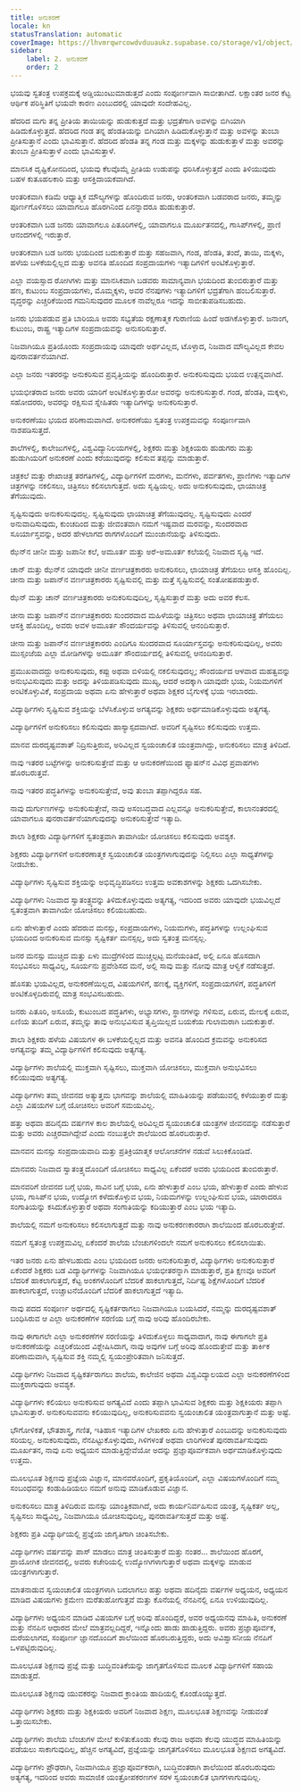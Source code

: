 ```yaml
---
title: ಅನುಕರಣೆ
locale: kn
statusTranslation: automatic
coverImage: https://lhvmrqwrcowdvduuaukz.supabase.co/storage/v1/object/public/strapi-uploads/small_cover-educacion-fundamental.webp-2d51a7828a2b1309555be27f7e2a61a0.webp
sidebar:
    label: 2. ಅನುಕರಣೆ
    order: 2
---
```

ಭಯವು ಸ್ವತಂತ್ರ ಉಪಕ್ರಮಕ್ಕೆ ಅಡ್ಡಿಯುಂಟುಮಾಡುತ್ತದೆ ಎಂದು ಸಂಪೂರ್ಣವಾಗಿ ಸಾಬೀತಾಗಿದೆ. ಲಕ್ಷಾಂತರ ಜನರ ಕೆಟ್ಟ ಆರ್ಥಿಕ ಪರಿಸ್ಥಿತಿಗೆ ಭಯವೇ ಕಾರಣ ಎಂಬುದರಲ್ಲಿ ಯಾವುದೇ ಸಂದೇಹವಿಲ್ಲ.

ಹೆದರಿದ ಮಗು ತನ್ನ ಪ್ರೀತಿಯ ತಾಯಿಯನ್ನು ಹುಡುಕುತ್ತದೆ ಮತ್ತು ಭದ್ರತೆಗಾಗಿ ಅವಳನ್ನು ಬಿಗಿಯಾಗಿ ಹಿಡಿದುಕೊಳ್ಳುತ್ತದೆ. ಹೆದರಿದ ಗಂಡ ತನ್ನ ಹೆಂಡತಿಯನ್ನು ಬಿಗಿಯಾಗಿ ಹಿಡಿದುಕೊಳ್ಳುತ್ತಾನೆ ಮತ್ತು ಅವಳನ್ನು ತುಂಬಾ ಪ್ರೀತಿಸುತ್ತಾನೆ ಎಂದು ಭಾವಿಸುತ್ತಾನೆ. ಹೆದರಿದ ಹೆಂಡತಿ ತನ್ನ ಗಂಡ ಮತ್ತು ಮಕ್ಕಳನ್ನು ಹುಡುಕುತ್ತಾಳೆ ಮತ್ತು ಅವರನ್ನು ತುಂಬಾ ಪ್ರೀತಿಸುತ್ತಾಳೆ ಎಂದು ಭಾವಿಸುತ್ತಾಳೆ.

ಮಾನಸಿಕ ದೃಷ್ಟಿಕೋನದಿಂದ, ಭಯವು ಕೆಲವೊಮ್ಮೆ ಪ್ರೀತಿಯ ಉಡುಪನ್ನು ಧರಿಸಿಕೊಳ್ಳುತ್ತದೆ ಎಂದು ತಿಳಿಯುವುದು ಬಹಳ ಕುತೂಹಲಕಾರಿ ಮತ್ತು ಆಸಕ್ತಿದಾಯಕವಾಗಿದೆ.

ಆಂತರಿಕವಾಗಿ ಕಡಿಮೆ ಆಧ್ಯಾತ್ಮಿಕ ಮೌಲ್ಯಗಳನ್ನು ಹೊಂದಿರುವ ಜನರು, ಆಂತರಿಕವಾಗಿ ಬಡವರಾದ ಜನರು, ತಮ್ಮನ್ನು ಪೂರ್ಣಗೊಳಿಸಲು ಯಾವಾಗಲೂ ಹೊರಗಿನಿಂದ ಏನನ್ನಾದರೂ ಹುಡುಕುತ್ತಾರೆ.

ಆಂತರಿಕವಾಗಿ ಬಡ ಜನರು ಯಾವಾಗಲೂ ಪಿತೂರಿಗಳಲ್ಲಿ, ಯಾವಾಗಲೂ ಮೂರ್ಖತನದಲ್ಲಿ, ಗಾಸಿಪ್‌ಗಳಲ್ಲಿ, ಪ್ರಾಣಿ ಆನಂದಗಳಲ್ಲಿ ಇರುತ್ತಾರೆ.

ಆಂತರಿಕವಾಗಿ ಬಡ ಜನರು ಭಯದಿಂದ ಬದುಕುತ್ತಾರೆ ಮತ್ತು ಸಹಜವಾಗಿ, ಗಂಡ, ಹೆಂಡತಿ, ತಂದೆ, ತಾಯಿ, ಮಕ್ಕಳು, ಹಳೆಯ ಬಳಕೆಯಲ್ಲಿಲ್ಲದ ಮತ್ತು ಅವನತಿ ಹೊಂದಿದ ಸಂಪ್ರದಾಯಗಳು ಇತ್ಯಾದಿಗಳಿಗೆ ಅಂಟಿಕೊಳ್ಳುತ್ತಾರೆ.

ಎಲ್ಲಾ ವಯಸ್ಸಾದ ರೋಗಿಗಳು ಮತ್ತು ಮಾನಸಿಕವಾಗಿ ಬಡವರು ಸಾಮಾನ್ಯವಾಗಿ ಭಯದಿಂದ ತುಂಬಿರುತ್ತಾರೆ ಮತ್ತು ಹಣ, ಕುಟುಂಬ ಸಂಪ್ರದಾಯಗಳು, ಮೊಮ್ಮಕ್ಕಳು, ಅವರ ನೆನಪುಗಳು ಇತ್ಯಾದಿಗಳಿಗೆ ಭದ್ರತೆಗಾಗಿ ಹಂಬಲಿಸುತ್ತಾರೆ. ವೃದ್ಧರನ್ನು ಎಚ್ಚರಿಕೆಯಿಂದ ಗಮನಿಸುವುದರ ಮೂಲಕ ನಾವೆಲ್ಲರೂ ಇದನ್ನು ಸಾಬೀತುಪಡಿಸಬಹುದು.

ಜನರು ಭಯಪಡುವ ಪ್ರತಿ ಬಾರಿಯೂ ಅವರು ಸಭ್ಯತೆಯ ರಕ್ಷಣಾತ್ಮಕ ಗುರಾಣಿಯ ಹಿಂದೆ ಅಡಗಿಕೊಳ್ಳುತ್ತಾರೆ. ಜನಾಂಗ, ಕುಟುಂಬ, ರಾಷ್ಟ್ರ ಇತ್ಯಾದಿಗಳ ಸಂಪ್ರದಾಯವನ್ನು ಅನುಸರಿಸುತ್ತಾರೆ.

ನಿಜವಾಗಿಯೂ ಪ್ರತಿಯೊಂದು ಸಂಪ್ರದಾಯವು ಯಾವುದೇ ಅರ್ಥವಿಲ್ಲದ, ಟೊಳ್ಳಾದ, ನಿಜವಾದ ಮೌಲ್ಯವಿಲ್ಲದ ಕೇವಲ ಪುನರಾವರ್ತನೆಯಾಗಿದೆ.

ಎಲ್ಲಾ ಜನರು ಇತರರನ್ನು ಅನುಕರಿಸುವ ಪ್ರವೃತ್ತಿಯನ್ನು ಹೊಂದಿರುತ್ತಾರೆ. ಅನುಕರಿಸುವುದು ಭಯದ ಉತ್ಪನ್ನವಾಗಿದೆ.

ಭಯಭೀತರಾದ ಜನರು ಅವರು ಯಾರಿಗೆ ಅಂಟಿಕೊಳ್ಳುತ್ತಾರೋ ಅವರನ್ನು ಅನುಕರಿಸುತ್ತಾರೆ. ಗಂಡ, ಹೆಂಡತಿ, ಮಕ್ಕಳು, ಸಹೋದರರು, ಅವರನ್ನು ರಕ್ಷಿಸುವ ಸ್ನೇಹಿತರು ಇತ್ಯಾದಿಗಳನ್ನು ಅನುಕರಿಸುತ್ತಾರೆ.

ಅನುಕರಣೆಯು ಭಯದ ಪರಿಣಾಮವಾಗಿದೆ. ಅನುಕರಣೆಯು ಸ್ವತಂತ್ರ ಉಪಕ್ರಮವನ್ನು ಸಂಪೂರ್ಣವಾಗಿ ನಾಶಪಡಿಸುತ್ತದೆ.

ಶಾಲೆಗಳಲ್ಲಿ, ಕಾಲೇಜುಗಳಲ್ಲಿ, ವಿಶ್ವವಿದ್ಯಾನಿಲಯಗಳಲ್ಲಿ, ಶಿಕ್ಷಕರು ಮತ್ತು ಶಿಕ್ಷಕಿಯರು ಹುಡುಗರು ಮತ್ತು ಹುಡುಗಿಯರಿಗೆ ಅನುಕರಣೆ ಎಂದು ಕರೆಯುವುದನ್ನು ಕಲಿಸುವ ತಪ್ಪನ್ನು ಮಾಡುತ್ತಾರೆ.

ಚಿತ್ರಕಲೆ ಮತ್ತು ರೇಖಾಚಿತ್ರ ತರಗತಿಗಳಲ್ಲಿ, ವಿದ್ಯಾರ್ಥಿಗಳಿಗೆ ಮರಗಳು, ಮನೆಗಳು, ಪರ್ವತಗಳು, ಪ್ರಾಣಿಗಳು ಇತ್ಯಾದಿಗಳ ಚಿತ್ರಗಳನ್ನು ನಕಲಿಸಲು, ಚಿತ್ರಿಸಲು ಕಲಿಸಲಾಗುತ್ತದೆ. ಅದು ಸೃಷ್ಟಿಯಲ್ಲ. ಅದು ಅನುಕರಿಸುವುದು, ಛಾಯಾಚಿತ್ರ ತೆಗೆಯುವುದು.

ಸೃಷ್ಟಿಸುವುದು ಅನುಕರಿಸುವುದಲ್ಲ. ಸೃಷ್ಟಿಸುವುದು ಛಾಯಾಚಿತ್ರ ತೆಗೆಯುವುದಲ್ಲ. ಸೃಷ್ಟಿಸುವುದು ಎಂದರೆ ಅನುವಾದಿಸುವುದು, ಕುಂಚದಿಂದ ಮತ್ತು ಜೀವಂತವಾಗಿ ನಮಗೆ ಇಷ್ಟವಾದ ಮರವನ್ನು, ಸುಂದರವಾದ ಸೂರ್ಯಾಸ್ತವನ್ನು, ಅದರ ಹೇಳಲಾಗದ ರಾಗಗಳೊಂದಿಗೆ ಮುಂಜಾನೆಯನ್ನು ತಿಳಿಸುವುದು.

ಝೆನ್‌ನ ಚೀನೀ ಮತ್ತು ಜಪಾನೀ ಕಲೆ, ಅಮೂರ್ತ ಮತ್ತು ಅರೆ-ಅಮೂರ್ತ ಕಲೆಯಲ್ಲಿ ನಿಜವಾದ ಸೃಷ್ಟಿ ಇದೆ.

ಚಾನ್ ಮತ್ತು ಝೆನ್‌ನ ಯಾವುದೇ ಚೀನೀ ವರ್ಣಚಿತ್ರಕಾರರು ಅನುಕರಿಸಲು, ಛಾಯಾಚಿತ್ರ ತೆಗೆಯಲು ಆಸಕ್ತಿ ಹೊಂದಿಲ್ಲ. ಚೀನಾ ಮತ್ತು ಜಪಾನ್‌ನ ವರ್ಣಚಿತ್ರಕಾರರು ಸೃಷ್ಟಿಸುವಲ್ಲಿ ಮತ್ತು ಮತ್ತೆ ಸೃಷ್ಟಿಸುವಲ್ಲಿ ಸಂತೋಷಪಡುತ್ತಾರೆ.

ಝೆನ್ ಮತ್ತು ಚಾನ್ ವರ್ಣಚಿತ್ರಕಾರರು ಅನುಕರಿಸುವುದಿಲ್ಲ, ಸೃಷ್ಟಿಸುತ್ತಾರೆ ಮತ್ತು ಅದು ಅವರ ಕೆಲಸ.

ಚೀನಾ ಮತ್ತು ಜಪಾನ್‌ನ ವರ್ಣಚಿತ್ರಕಾರರು ಸುಂದರವಾದ ಮಹಿಳೆಯನ್ನು ಚಿತ್ರಿಸಲು ಅಥವಾ ಛಾಯಾಚಿತ್ರ ತೆಗೆಯಲು ಆಸಕ್ತಿ ಹೊಂದಿಲ್ಲ, ಅವರು ಅವಳ ಅಮೂರ್ತ ಸೌಂದರ್ಯವನ್ನು ತಿಳಿಸುವಲ್ಲಿ ಆನಂದಿಸುತ್ತಾರೆ.

ಚೀನಾ ಮತ್ತು ಜಪಾನ್‌ನ ವರ್ಣಚಿತ್ರಕಾರರು ಎಂದಿಗೂ ಸುಂದರವಾದ ಸೂರ್ಯಾಸ್ತವನ್ನು ಅನುಕರಿಸುವುದಿಲ್ಲ, ಅವರು ಮುಸ್ಸಂಜೆಯ ಎಲ್ಲಾ ಮೋಡಿಗಳನ್ನು ಅಮೂರ್ತ ಸೌಂದರ್ಯದಲ್ಲಿ ತಿಳಿಸುವಲ್ಲಿ ಆನಂದಿಸುತ್ತಾರೆ.

ಪ್ರಮುಖವಾದದ್ದು ಅನುಕರಿಸುವುದು, ಕಪ್ಪು ಅಥವಾ ಬಿಳಿಯಲ್ಲಿ ನಕಲಿಸುವುದಲ್ಲ; ಸೌಂದರ್ಯದ ಆಳವಾದ ಮಹತ್ವವನ್ನು ಅನುಭವಿಸುವುದು ಮತ್ತು ಅದನ್ನು ತಿಳಿಯಪಡಿಸುವುದು ಮುಖ್ಯ, ಆದರೆ ಅದಕ್ಕಾಗಿ ಯಾವುದೇ ಭಯ, ನಿಯಮಗಳಿಗೆ ಅಂಟಿಕೊಳ್ಳುವಿಕೆ, ಸಂಪ್ರದಾಯ ಅಥವಾ ಏನು ಹೇಳುತ್ತಾರೆ ಅಥವಾ ಶಿಕ್ಷಕರ ಬೈಗುಳಕ್ಕೆ ಭಯ ಇರಬಾರದು.

ವಿದ್ಯಾರ್ಥಿಗಳು ಸೃಷ್ಟಿಸುವ ಶಕ್ತಿಯನ್ನು ಬೆಳೆಸಿಕೊಳ್ಳುವ ಅಗತ್ಯವನ್ನು ಶಿಕ್ಷಕರು ಅರ್ಥಮಾಡಿಕೊಳ್ಳುವುದು ಅತ್ಯಗತ್ಯ.

ವಿದ್ಯಾರ್ಥಿಗಳಿಗೆ ಅನುಕರಿಸಲು ಕಲಿಸುವುದು ಹಾಸ್ಯಾಸ್ಪದವಾಗಿದೆ. ಅವರಿಗೆ ಸೃಷ್ಟಿಸಲು ಕಲಿಸುವುದು ಉತ್ತಮ.

ಮಾನವ ದುರದೃಷ್ಟವಶಾತ್ ನಿದ್ರಿಸುತ್ತಿರುವ, ಅರಿವಿಲ್ಲದ ಸ್ವಯಂಚಾಲಿತ ಯಂತ್ರವಾಗಿದ್ದು, ಅನುಕರಿಸಲು ಮಾತ್ರ ತಿಳಿದಿದೆ.

ನಾವು ಇತರರ ಬಟ್ಟೆಗಳನ್ನು ಅನುಕರಿಸುತ್ತೇವೆ ಮತ್ತು ಆ ಅನುಕರಣೆಯಿಂದ ಫ್ಯಾಷನ್‌ನ ವಿವಿಧ ಪ್ರವಾಹಗಳು ಹೊರಬರುತ್ತವೆ.

ನಾವು ಇತರರ ಪದ್ಧತಿಗಳನ್ನು ಅನುಕರಿಸುತ್ತೇವೆ, ಅವು ತುಂಬಾ ತಪ್ಪಾಗಿದ್ದರೂ ಸಹ.

ನಾವು ದುರ್ಗುಣಗಳನ್ನು ಅನುಕರಿಸುತ್ತೇವೆ, ನಾವು ಅಸಂಬದ್ಧವಾದ ಎಲ್ಲವನ್ನೂ ಅನುಕರಿಸುತ್ತೇವೆ, ಕಾಲಾನಂತರದಲ್ಲಿ ಯಾವಾಗಲೂ ಪುನರಾವರ್ತನೆಯಾಗುವುದನ್ನು ಅನುಕರಿಸುತ್ತೇವೆ ಇತ್ಯಾದಿ.

ಶಾಲಾ ಶಿಕ್ಷಕರು ವಿದ್ಯಾರ್ಥಿಗಳಿಗೆ ಸ್ವತಂತ್ರವಾಗಿ ತಾವಾಗಿಯೇ ಯೋಚಿಸಲು ಕಲಿಸುವುದು ಅವಶ್ಯಕ.

ಶಿಕ್ಷಕರು ವಿದ್ಯಾರ್ಥಿಗಳಿಗೆ ಅನುಕರಣಾತ್ಮಕ ಸ್ವಯಂಚಾಲಿತ ಯಂತ್ರಗಳಾಗುವುದನ್ನು ನಿಲ್ಲಿಸಲು ಎಲ್ಲಾ ಸಾಧ್ಯತೆಗಳನ್ನು ನೀಡಬೇಕು.

ವಿದ್ಯಾರ್ಥಿಗಳು ಸೃಷ್ಟಿಸುವ ಶಕ್ತಿಯನ್ನು ಅಭಿವೃದ್ಧಿಪಡಿಸಲು ಉತ್ತಮ ಅವಕಾಶಗಳನ್ನು ಶಿಕ್ಷಕರು ಒದಗಿಸಬೇಕು.

ವಿದ್ಯಾರ್ಥಿಗಳು ನಿಜವಾದ ಸ್ವಾತಂತ್ರ್ಯವನ್ನು ತಿಳಿದುಕೊಳ್ಳುವುದು ಅತ್ಯಗತ್ಯ, ಇದರಿಂದ ಅವರು ಯಾವುದೇ ಭಯವಿಲ್ಲದೆ ಸ್ವತಂತ್ರವಾಗಿ ತಾವಾಗಿಯೇ ಯೋಚಿಸಲು ಕಲಿಯಬಹುದು.

ಏನು ಹೇಳುತ್ತಾರೆ ಎಂದು ಹೆದರುವ ಮನಸ್ಸು, ಸಂಪ್ರದಾಯಗಳು, ನಿಯಮಗಳು, ಪದ್ಧತಿಗಳನ್ನು ಉಲ್ಲಂಘಿಸುವ ಭಯದಿಂದ ಅನುಕರಿಸುವ ಮನಸ್ಸು ಸೃಷ್ಟಿಕರ್ತ ಮನಸ್ಸಲ್ಲ, ಅದು ಸ್ವತಂತ್ರ ಮನಸ್ಸಲ್ಲ.

ಜನರ ಮನಸ್ಸು ಮುಚ್ಚಿದ ಮತ್ತು ಏಳು ಮುದ್ರೆಗಳಿಂದ ಮುಚ್ಚಲ್ಪಟ್ಟ ಮನೆಯಂತಿದೆ, ಅಲ್ಲಿ ಏನೂ ಹೊಸದಾಗಿ ಸಂಭವಿಸಲು ಸಾಧ್ಯವಿಲ್ಲ, ಸೂರ್ಯನು ಪ್ರವೇಶಿಸದ ಮನೆ, ಅಲ್ಲಿ ಸಾವು ಮತ್ತು ನೋವು ಮಾತ್ರ ಆಳ್ವಿಕೆ ನಡೆಸುತ್ತದೆ.

ಹೊಸತು ಭಯವಿಲ್ಲದ, ಅನುಕರಣೆಯಿಲ್ಲದ, ವಿಷಯಗಳಿಗೆ, ಹಣಕ್ಕೆ, ವ್ಯಕ್ತಿಗಳಿಗೆ, ಸಂಪ್ರದಾಯಗಳಿಗೆ, ಪದ್ಧತಿಗಳಿಗೆ ಅಂಟಿಕೊಳ್ಳದಿರುವಲ್ಲಿ ಮಾತ್ರ ಸಂಭವಿಸಬಹುದು.

ಜನರು ಪಿತೂರಿ, ಅಸೂಯೆ, ಕುಟುಂಬದ ಪದ್ಧತಿಗಳು, ಅಭ್ಯಾಸಗಳು, ಸ್ಥಾನಗಳನ್ನು ಗಳಿಸುವ, ಏರುವ, ಮೇಲಕ್ಕೆ ಏರುವ, ಏಣಿಯ ತುದಿಗೆ ಏರುವ, ತಮ್ಮನ್ನು ತಾವು ಅನುಭವಿಸುವ ತೃಪ್ತಿಯಿಲ್ಲದ ಬಯಕೆಯ ಗುಲಾಮರಾಗಿ ಬದುಕುತ್ತಾರೆ.

ಶಾಲಾ ಶಿಕ್ಷಕರು ಹಳೆಯ ವಿಷಯಗಳ ಈ ಬಳಕೆಯಲ್ಲಿಲ್ಲದ ಮತ್ತು ಅವನತಿ ಹೊಂದಿದ ಕ್ರಮವನ್ನು ಅನುಕರಿಸದ ಅಗತ್ಯವನ್ನು ತಮ್ಮ ವಿದ್ಯಾರ್ಥಿಗಳಿಗೆ ಕಲಿಸುವುದು ಅತ್ಯಗತ್ಯ.

ವಿದ್ಯಾರ್ಥಿಗಳು ಶಾಲೆಯಲ್ಲಿ ಮುಕ್ತವಾಗಿ ಸೃಷ್ಟಿಸಲು, ಮುಕ್ತವಾಗಿ ಯೋಚಿಸಲು, ಮುಕ್ತವಾಗಿ ಅನುಭವಿಸಲು ಕಲಿಯುವುದು ಅತ್ಯಗತ್ಯ.

ವಿದ್ಯಾರ್ಥಿಗಳು ತಮ್ಮ ಜೀವನದ ಅತ್ಯುತ್ತಮ ಭಾಗವನ್ನು ಶಾಲೆಯಲ್ಲಿ ಮಾಹಿತಿಯನ್ನು ಪಡೆಯುವಲ್ಲಿ ಕಳೆಯುತ್ತಾರೆ ಮತ್ತು ಎಲ್ಲಾ ವಿಷಯಗಳ ಬಗ್ಗೆ ಯೋಚಿಸಲು ಅವರಿಗೆ ಸಮಯವಿಲ್ಲ.

ಹತ್ತು ಅಥವಾ ಹದಿನೈದು ವರ್ಷಗಳ ಕಾಲ ಶಾಲೆಯಲ್ಲಿ ಅರಿವಿಲ್ಲದ ಸ್ವಯಂಚಾಲಿತ ಯಂತ್ರಗಳ ಜೀವನವನ್ನು ನಡೆಸುತ್ತಾರೆ ಮತ್ತು ಅವರು ಎಚ್ಚರವಾಗಿದ್ದೇವೆ ಎಂದು ನಂಬುತ್ತಲೇ ಶಾಲೆಯಿಂದ ಹೊರಬರುತ್ತಾರೆ.

ಮಾನವನ ಮನಸ್ಸು ಸಂಪ್ರದಾಯವಾದಿ ಮತ್ತು ಪ್ರತಿಕ್ರಿಯಾತ್ಮಕ ಆಲೋಚನೆಗಳ ನಡುವೆ ಸಿಲುಕಿಕೊಂಡಿದೆ.

ಮಾನವರು ನಿಜವಾದ ಸ್ವಾತಂತ್ರ್ಯದೊಂದಿಗೆ ಯೋಚಿಸಲು ಸಾಧ್ಯವಿಲ್ಲ ಏಕೆಂದರೆ ಅವರು ಭಯದಿಂದ ತುಂಬಿರುತ್ತಾರೆ.

ಮಾನವರಿಗೆ ಜೀವನದ ಬಗ್ಗೆ ಭಯ, ಸಾವಿನ ಬಗ್ಗೆ ಭಯ, ಏನು ಹೇಳುತ್ತಾರೆ ಎಂಬ ಭಯ, ಹೇಳುತ್ತಾರೆ ಎಂದು ಹೇಳುವ ಭಯ, ಗಾಸಿಪ್‌ನ ಭಯ, ಉದ್ಯೋಗ ಕಳೆದುಕೊಳ್ಳುವ ಭಯ, ನಿಯಮಗಳನ್ನು ಉಲ್ಲಂಘಿಸುವ ಭಯ, ಯಾರಾದರೂ ಸಂಗಾತಿಯನ್ನು ಕಸಿದುಕೊಳ್ಳುತ್ತಾರೆ ಅಥವಾ ಸಂಗಾತಿಯನ್ನು ಕದಿಯುತ್ತಾರೆ ಎಂಬ ಭಯ ಇತ್ಯಾದಿ.

ಶಾಲೆಯಲ್ಲಿ ನಮಗೆ ಅನುಕರಿಸಲು ಕಲಿಸಲಾಗುತ್ತದೆ ಮತ್ತು ನಾವು ಅನುಕರಣಕಾರರಾಗಿ ಶಾಲೆಯಿಂದ ಹೊರಬರುತ್ತೇವೆ.

ನಮಗೆ ಸ್ವತಂತ್ರ ಉಪಕ್ರಮವಿಲ್ಲ ಏಕೆಂದರೆ ಶಾಲೆಯ ಬೆಂಚುಗಳಿಂದಲೇ ನಮಗೆ ಅನುಕರಿಸಲು ಕಲಿಸಲಾಯಿತು.

ಇತರ ಜನರು ಏನು ಹೇಳಬಹುದು ಎಂಬ ಭಯದಿಂದ ಜನರು ಅನುಕರಿಸುತ್ತಾರೆ, ವಿದ್ಯಾರ್ಥಿಗಳು ಅನುಕರಿಸುತ್ತಾರೆ ಏಕೆಂದರೆ ಶಿಕ್ಷಕರು ಬಡ ವಿದ್ಯಾರ್ಥಿಗಳನ್ನು ನಿಜವಾಗಿಯೂ ಭಯಭೀತರನ್ನಾಗಿ ಮಾಡುತ್ತಾರೆ, ಪ್ರತಿ ಕ್ಷಣವೂ ಅವರಿಗೆ ಬೆದರಿಕೆ ಹಾಕಲಾಗುತ್ತದೆ, ಕೆಟ್ಟ ಅಂಕಗಳೊಂದಿಗೆ ಬೆದರಿಕೆ ಹಾಕಲಾಗುತ್ತದೆ, ನಿರ್ದಿಷ್ಟ ಶಿಕ್ಷೆಗಳೊಂದಿಗೆ ಬೆದರಿಕೆ ಹಾಕಲಾಗುತ್ತದೆ, ಉಚ್ಚಾಟನೆಯೊಂದಿಗೆ ಬೆದರಿಕೆ ಹಾಕಲಾಗುತ್ತದೆ ಇತ್ಯಾದಿ.

ನಾವು ಪದದ ಸಂಪೂರ್ಣ ಅರ್ಥದಲ್ಲಿ ಸೃಷ್ಟಿಕರ್ತರಾಗಲು ನಿಜವಾಗಿಯೂ ಬಯಸಿದರೆ, ನಮ್ಮನ್ನು ದುರದೃಷ್ಟವಶಾತ್ ಬಂಧಿಸಿರುವ ಆ ಎಲ್ಲಾ ಅನುಕರಣೆಗಳ ಸರಣಿಯ ಬಗ್ಗೆ ನಾವು ಅರಿವು ಹೊಂದಿರಬೇಕು.

ನಾವು ಈಗಾಗಲೇ ಎಲ್ಲಾ ಅನುಕರಣೆಗಳ ಸರಣಿಯನ್ನು ತಿಳಿದುಕೊಳ್ಳಲು ಸಾಧ್ಯವಾದಾಗ, ನಾವು ಈಗಾಗಲೇ ಪ್ರತಿ ಅನುಕರಣೆಯನ್ನು ಎಚ್ಚರಿಕೆಯಿಂದ ವಿಶ್ಲೇಷಿಸಿದಾಗ, ನಾವು ಅವುಗಳ ಬಗ್ಗೆ ಅರಿವು ಹೊಂದುತ್ತೇವೆ ಮತ್ತು ತಾರ್ಕಿಕ ಪರಿಣಾಮವಾಗಿ, ಸೃಷ್ಟಿಸುವ ಶಕ್ತಿ ನಮ್ಮಲ್ಲಿ ಸ್ವಯಂಪ್ರೇರಿತವಾಗಿ ಜನಿಸುತ್ತದೆ.

ವಿದ್ಯಾರ್ಥಿಗಳು ನಿಜವಾದ ಸೃಷ್ಟಿಕರ್ತರಾಗಲು ಶಾಲೆಯ, ಕಾಲೇಜಿನ ಅಥವಾ ವಿಶ್ವವಿದ್ಯಾಲಯದ ಎಲ್ಲಾ ಅನುಕರಣೆಗಳಿಂದ ಮುಕ್ತರಾಗುವುದು ಅವಶ್ಯಕ.

ವಿದ್ಯಾರ್ಥಿಗಳು ಕಲಿಯಲು ಅನುಕರಿಸುವ ಅಗತ್ಯವಿದೆ ಎಂದು ತಪ್ಪಾಗಿ ಭಾವಿಸುವ ಶಿಕ್ಷಕರು ಮತ್ತು ಶಿಕ್ಷಕಿಯರು ತಪ್ಪಾಗಿ ಭಾವಿಸುತ್ತಾರೆ. ಅನುಕರಿಸುವವನು ಕಲಿಯುವುದಿಲ್ಲ, ಅನುಕರಿಸುವವನು ಸ್ವಯಂಚಾಲಿತ ಯಂತ್ರವಾಗುತ್ತಾನೆ ಮತ್ತು ಅಷ್ಟೆ.

ಭೌಗೋಳಿಕತೆ, ಭೌತಶಾಸ್ತ್ರ, ಗಣಿತ, ಇತಿಹಾಸ ಇತ್ಯಾದಿಗಳ ಲೇಖಕರು ಏನು ಹೇಳುತ್ತಾರೆ ಎಂಬುದನ್ನು ಅನುಕರಿಸುವುದು ಸರಿಯಲ್ಲ. ಅನುಕರಿಸುವುದು, ನೆನಪಿಟ್ಟುಕೊಳ್ಳುವುದು, ಗಿಳಿಗಳಂತೆ ಅಥವಾ ಲಾರಿಗಳಂತೆ ಪುನರಾವರ್ತಿಸುವುದು ಮೂರ್ಖತನ, ನಾವು ಏನು ಅಧ್ಯಯನ ಮಾಡುತ್ತಿದ್ದೇವೆಯೋ ಅದನ್ನು ಪ್ರಜ್ಞಾಪೂರ್ವಕವಾಗಿ ಅರ್ಥಮಾಡಿಕೊಳ್ಳುವುದು ಉತ್ತಮ.

ಮೂಲಭೂತ ಶಿಕ್ಷಣವು ಪ್ರಜ್ಞೆಯ ವಿಜ್ಞಾನ, ಮಾನವರೊಂದಿಗೆ, ಪ್ರಕೃತಿಯೊಂದಿಗೆ, ಎಲ್ಲಾ ವಿಷಯಗಳೊಂದಿಗೆ ನಮ್ಮ ಸಂಬಂಧವನ್ನು ಕಂಡುಹಿಡಿಯಲು ನಮಗೆ ಅನುವು ಮಾಡಿಕೊಡುವ ವಿಜ್ಞಾನ.

ಅನುಕರಿಸಲು ಮಾತ್ರ ತಿಳಿದಿರುವ ಮನಸ್ಸು ಯಾಂತ್ರಿಕವಾಗಿದೆ, ಅದು ಕಾರ್ಯನಿರ್ವಹಿಸುವ ಯಂತ್ರ, ಸೃಷ್ಟಿಕರ್ತ ಅಲ್ಲ, ಸೃಷ್ಟಿಸಲು ಸಾಧ್ಯವಿಲ್ಲ, ನಿಜವಾಗಿಯೂ ಯೋಚಿಸುವುದಿಲ್ಲ, ಪುನರಾವರ್ತಿಸುತ್ತದೆ ಮತ್ತು ಅಷ್ಟೆ.

ಶಿಕ್ಷಕರು ಪ್ರತಿ ವಿದ್ಯಾರ್ಥಿಯಲ್ಲಿ ಪ್ರಜ್ಞೆಯ ಜಾಗೃತಿಗಾಗಿ ಚಿಂತಿಸಬೇಕು.

ವಿದ್ಯಾರ್ಥಿಗಳು ವರ್ಷವನ್ನು ಪಾಸ್ ಮಾಡಲು ಮಾತ್ರ ಚಿಂತಿಸುತ್ತಾರೆ ಮತ್ತು ನಂತರ… ಶಾಲೆಯಿಂದ ಹೊರಗೆ, ಪ್ರಾಯೋಗಿಕ ಜೀವನದಲ್ಲಿ, ಅವರು ಕಚೇರಿಯಲ್ಲಿ ಉದ್ಯೋಗಿಗಳಾಗುತ್ತಾರೆ ಅಥವಾ ಮಕ್ಕಳನ್ನು ಮಾಡುವ ಯಂತ್ರಗಳಾಗುತ್ತಾರೆ.

ಮಾತನಾಡುವ ಸ್ವಯಂಚಾಲಿತ ಯಂತ್ರಗಳಾಗಿ ಬದಲಾಗಲು ಹತ್ತು ಅಥವಾ ಹದಿನೈದು ವರ್ಷಗಳ ಅಧ್ಯಯನ, ಅಧ್ಯಯನ ಮಾಡಿದ ವಿಷಯಗಳು ಕ್ರಮೇಣ ಮರೆತುಹೋಗುತ್ತವೆ ಮತ್ತು ಕೊನೆಯಲ್ಲಿ ನೆನಪಿನಲ್ಲಿ ಏನೂ ಉಳಿಯುವುದಿಲ್ಲ.

ವಿದ್ಯಾರ್ಥಿಗಳು ಅಧ್ಯಯನ ಮಾಡಿದ ವಿಷಯಗಳ ಬಗ್ಗೆ ಅರಿವು ಹೊಂದಿದ್ದರೆ, ಅವರ ಅಧ್ಯಯನವು ಮಾಹಿತಿ, ಅನುಕರಣೆ ಮತ್ತು ನೆನಪಿನ ಆಧಾರದ ಮೇಲೆ ಮಾತ್ರವಲ್ಲದಿದ್ದರೆ, ಇನ್ನೊಂದು ಹಾಡು ಹಾಡುತ್ತಿದ್ದರು. ಅವರು ಪ್ರಜ್ಞಾಪೂರ್ವಕ, ಮರೆಯಲಾಗದ, ಸಂಪೂರ್ಣ ಜ್ಞಾನದೊಂದಿಗೆ ಶಾಲೆಯಿಂದ ಹೊರಬರುತ್ತಿದ್ದರು, ಅದು ಅವಿಶ್ವಾಸನೀಯ ನೆನಪಿಗೆ ಒಳಪಟ್ಟಿರುವುದಿಲ್ಲ.

ಮೂಲಭೂತ ಶಿಕ್ಷಣವು ಪ್ರಜ್ಞೆ ಮತ್ತು ಬುದ್ಧಿವಂತಿಕೆಯನ್ನು ಜಾಗೃತಗೊಳಿಸುವ ಮೂಲಕ ವಿದ್ಯಾರ್ಥಿಗಳಿಗೆ ಸಹಾಯ ಮಾಡುತ್ತದೆ.

ಮೂಲಭೂತ ಶಿಕ್ಷಣವು ಯುವಕರನ್ನು ನಿಜವಾದ ಕ್ರಾಂತಿಯ ಹಾದಿಯಲ್ಲಿ ಕೊಂಡೊಯ್ಯುತ್ತದೆ.

ವಿದ್ಯಾರ್ಥಿಗಳು ಶಿಕ್ಷಕರು ಮತ್ತು ಶಿಕ್ಷಕಿಯರು ಅವರಿಗೆ ನಿಜವಾದ ಶಿಕ್ಷಣ, ಮೂಲಭೂತ ಶಿಕ್ಷಣವನ್ನು ನೀಡುವಂತೆ ಒತ್ತಾಯಿಸಬೇಕು.

ವಿದ್ಯಾರ್ಥಿಗಳು ಶಾಲೆಯ ಬೆಂಚುಗಳ ಮೇಲೆ ಕುಳಿತುಕೊಂಡು ಕೆಲವು ರಾಜ ಅಥವಾ ಕೆಲವು ಯುದ್ಧದ ಮಾಹಿತಿಯನ್ನು ಪಡೆಯಲು ಸಾಕಾಗುವುದಿಲ್ಲ, ಹೆಚ್ಚಿನ ಅಗತ್ಯವಿದೆ, ಪ್ರಜ್ಞೆಯನ್ನು ಜಾಗೃತಗೊಳಿಸಲು ಮೂಲಭೂತ ಶಿಕ್ಷಣದ ಅಗತ್ಯವಿದೆ.

ವಿದ್ಯಾರ್ಥಿಗಳು ಪ್ರೌಢರಾಗಿ, ನಿಜವಾಗಿಯೂ ಪ್ರಜ್ಞಾಪೂರ್ವಕರಾಗಿ, ಬುದ್ಧಿವಂತರಾಗಿ ಶಾಲೆಯಿಂದ ಹೊರಬರುವುದು ಅತ್ಯಗತ್ಯ, ಇದರಿಂದ ಅವರು ಸಾಮಾಜಿಕ ಯಂತ್ರೋಪಕರಣಗಳ ಸರಳ ಸ್ವಯಂಚಾಲಿತ ಭಾಗಗಳಾಗುವುದಿಲ್ಲ.

